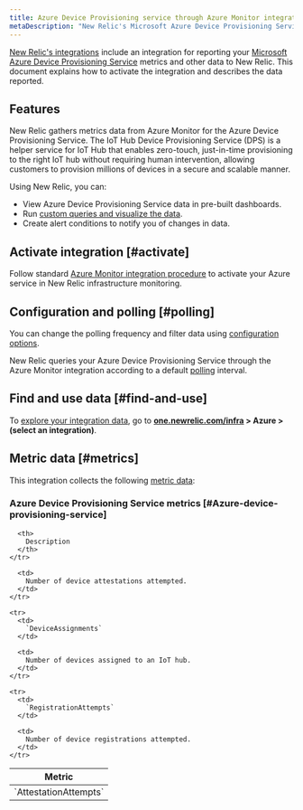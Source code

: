 ```yaml
---
title: Azure Device Provisioning service through Azure Monitor integration
metaDescription: "New Relic's Microsoft Azure Device Provisioning Service integration: what data it reports and how to enable it."
---
```


[New Relic's integrations](/docs/infrastructure/integrations-getting-started/getting-started/introduction-infrastructure-integrations) include an integration for reporting your [Microsoft Azure Device Provisioning Service](https://learn.microsoft.com/en-us/azure/iot-dps/) metrics and other data to New Relic. This document explains how to activate the integration and describes the data reported.

## Features

New Relic gathers metrics data from Azure Monitor for the Azure Device Provisioning Service. The IoT Hub Device Provisioning Service (DPS) is a helper service for IoT Hub that enables zero-touch, just-in-time provisioning to the right IoT hub without requiring human intervention, allowing customers to provision millions of devices in a secure and scalable manner.

Using New Relic, you can:

* View Azure Device Provisioning Service data in pre-built dashboards.
* Run [custom queries and visualize the data](/docs/infrastructure/integrations-getting-started/getting-started/use-integration-data-new-relic-insights).
* Create alert conditions to notify you of changes in data.

## Activate integration [#activate]

Follow standard [Azure Monitor integration procedure](/docs/infrastructure/microsoft-azure-integrations/azure-integrations-list/azure-monitor) to activate your Azure service in New Relic infrastructure monitoring.

## Configuration and polling [#polling]

You can change the polling frequency and filter data using [configuration options](/docs/infrastructure/microsoft-azure-integrations/azure-integrations-list/azure-monitor/#settings).

New Relic queries your Azure Device Provisioning Service through the Azure Monitor integration according to a default [polling](/docs/infrastructure/microsoft-azure-integrations/azure-integrations-list/azure-monitor/#settings) interval.

## Find and use data [#find-and-use]

To [explore your integration data](/docs/infrastructure/integrations/find-use-infrastructure-integration-data), go to **[one.newrelic.com/infra](https://one.newrelic.com/infra) > Azure > (select an integration)**.

## Metric data [#metrics]

This integration collects the following [metric data](/docs/infrastructure/integrations-getting-started/getting-started/understand-integration-data-data-types#metric):

### Azure Device Provisioning Service metrics [#Azure-device-provisioning-service]

<table>
  <thead>
    <tr>
      <th style={{ width: "300px" }}>
        Metric
      </th>

      <th>
        Description
      </th>
    </tr>
  </thead>

  <tbody>
    <tr>
      <td>
        `AttestationAttempts`
      </td>

      <td>
        Number of device attestations attempted.
      </td>
    </tr>

    <tr>
      <td>
        `DeviceAssignments`
      </td>

      <td>
        Number of devices assigned to an IoT hub.
      </td>
    </tr>

    <tr>
      <td>
        `RegistrationAttempts`
      </td>

      <td>
        Number of device registrations attempted.
      </td>
    </tr>
  </tbody>
</table>
